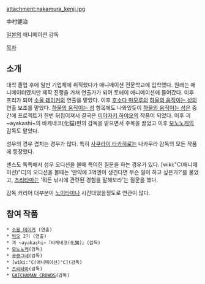 attachment:nakamura_kenji.jpg

中村健治

[[일본]]의 애니메이션 감독

[[목차]]

== 소개 ==
대학 졸업 후에 일반 기업체에 취직했다가 애니메이션 전문학교에 입학했다. 원래는 애니메이터였지만 제작 진행을 거쳐 연출가가 되어 토에이 애니메이션에 들어갔다. 이후 프리가 되어 [[소울 테이커]]의 연출을 맡았다. 이후 [[호소다 마모루]]의 [[하울의 움직이는 성]]의 연출 보조를 맡았다. [[하울의 움직이는 성]] 항목에도 나와있듯이 [[하울의 움직이는 성]]은 중간에 프로젝트가 한번 뒤집어져서 결국은 [[미야자키 하야오]]의 작품이 되었다. 이후 괴 ~ayakashi~의 바케네코(化猫)편의 감독을 맡으면서 주목을 끌었고 이후 [[모노노케]]의 감독도 맡았다.

성우의 경우 겹치는 경우가 많다. 특히 [[사쿠라이 타카히로]]는 나카무라 감독의 모든 작품에 등장했다.

센스도 독특해서 성우 오디션을 볼때 특이한 질문을 하는 경우가 있다. [wiki:"C(애니메이션)"C]의 오디션을 볼때는 '만약에 3억엔이 생긴다면 무슨 일이 하고 싶은가?'를 물었고, [[츠리타마]]는 '뭐든 낚시에 관련된 경험을 말해보라'는 질문을 했다.

감독 커리어 대부분이 [[노이타미나]] 시간대였을정도로 연관이 많다.

== 참여 작품 ==
 * [[소울 테이커]] (연출)
 * [[빅오]] 2기 (연출)
 * 괴 ~ayakashi~『바케네코(化猫)』(감독)
 * [[모노노케]](감독)
 * [[공중그네]](감독)
 * [wiki:"C(애니메이션)"C](감독)
 * [[츠리타마]](감독)
 * [[GATCHAMAN CROWDS]](감독)
